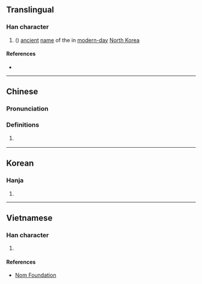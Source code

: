 {{character info/new}}
==Translingual==

===Han character===
{{Han char|rn=85|rad=水|as=07|sn=10|four=36180|canj=EBUC|ids=⿰氵貝}}

# {{lb|zh|archaic}} ({{zh-only|浿水}}) [[ancient]] [[name]] of the {{w|Taedong River}} in [[modern-day]] [[North Korea]]

====References====
* {{Han ref|kx=0625.240|dkj=17513|dj=1027.090|hdz=31623.040|uh=6D7F|ud=28031|bh=D253|bd=53843}}

----

==Chinese==
{{zh-forms|s=𬇙}}

===Pronunciation===
{{zh-pron
|m=pèi
|c=bui3
|mc=y
|oc=y
|ma=
|cat=pn
}}

===Definitions===
{{zh-hanzi}}

# {{lb|zh|archaic}} {{zh-only|浿水}}

----

==Korean==

===Hanja===
{{ko-hanja|hangeul=패|eumhun=|rv=pae|mr=p'ae|y=phay}}

# {{defn|lang=ko|sort=水07}}

----

==Vietnamese==

===Han character===
{{vi-readings|rs=水07|hanviet=phối}}

# {{defn|lang=vi|sort=水07}}

====References====
* [http://nomfoundation.org/common/nom_details.php?codepoint=6d7f Nom Foundation]